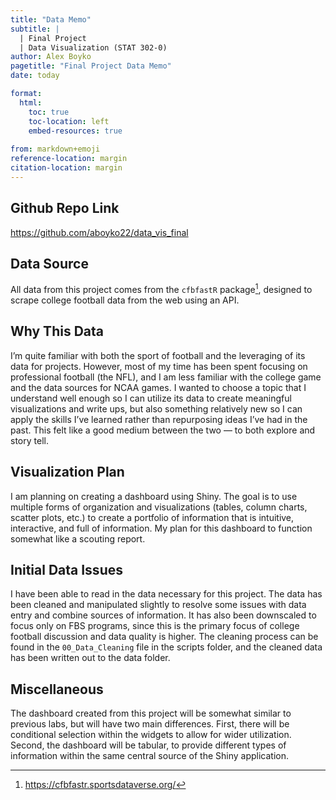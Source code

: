 ```yaml
---
title: "Data Memo"
subtitle: |
  | Final Project 
  | Data Visualization (STAT 302-0)
author: Alex Boyko
pagetitle: "Final Project Data Memo"
date: today

format:
  html:
    toc: true
    toc-location: left
    embed-resources: true
    
from: markdown+emoji 
reference-location: margin
citation-location: margin
---
```


::: {.callout-important}

## Github Repo Link

[https://github.com/aboyko22/data_vis_final](https://github.com/aboyko22/data_vis_final4)

:::

## Data Source

All data from this project comes from the `cfbfastR` package^[[https://cfbfastr.sportsdataverse.org/](https://cfbfastr.sportsdataverse.org/)], designed to scrape college football data from the web using an API.

## Why This Data

I'm quite familiar with both the sport of football and the leveraging of its data for projects. However, most of my time has been spent focusing on professional football (the NFL), and I am less familiar with the college game and the data sources for NCAA games. I wanted to choose a topic that I understand well enough so I can utilize its data to create meaningful visualizations and write ups, but also something relatively new so I can apply the skills I've learned rather than repurposing ideas I've had in the past. This felt like a good medium between the two — to both explore and story tell.

## Visualization Plan

I am planning on creating a dashboard using Shiny. The goal is to use multiple forms of organization and visualizations (tables, column charts, scatter plots, etc.) to create a portfolio of information that is intuitive, interactive, and full of information. My plan for this dashboard to function somewhat like a scouting report.

## Initial Data Issues

I have been able to read in the data necessary for this project. The data has been cleaned and manipulated slightly to resolve some issues with data entry and combine sources of information. It has also been downscaled to focus only on FBS programs, since this is the primary focus of college football discussion and data quality is higher. The cleaning process can be found in the `00_Data_Cleaning` file in the scripts folder, and the cleaned data has been written out to the data folder.

## Miscellaneous

The dashboard created from this project will be somewhat similar to previous labs, but will have two main differences. First, there will be conditional selection within the widgets to allow for wider utilization. Second, the dashboard will be tabular, to provide different types of information within the same central source of the Shiny application.
